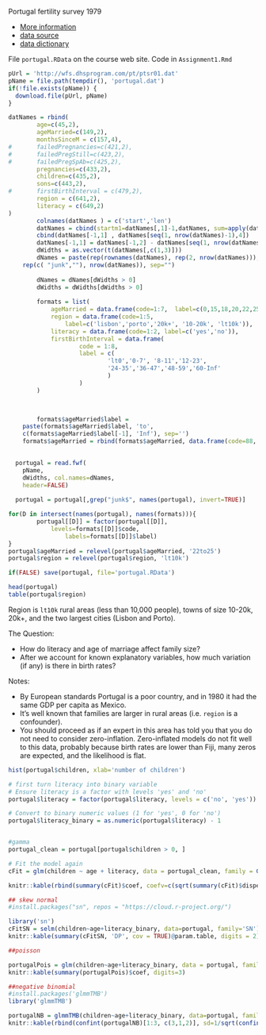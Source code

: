 

Portugal fertility survey 1979

- [More information](https://wfs.dhsprogram.com/index.cfm?ccode=pt)
- [data source](https://wfs.dhsprogram.com/)
- [data dictionary](https://wfs.dhsprogram.com/pt/ptsr01.dct)

File `portugal.RData` on the course web site.  Code in `Assignment1.Rmd`


```{r dataDownload, include=FALSE}
pUrl = 'http://wfs.dhsprogram.com/pt/ptsr01.dat'
pName = file.path(tempdir(), 'portugal.dat')
if(!file.exists(pName)) {
  download.file(pUrl, pName)
}

datNames = rbind(
		age=c(45,2),
		ageMarried=c(149,2), 
		monthsSinceM = c(157,4),
#		failedPregnancies=c(421,2),
#		failedPregStill=c(423,2),
#		failedPregSpAb=c(425,2),
		pregnancies=c(433,2),
		children=c(435,2),
		sons=c(443,2),
#		firstBirthInterval = c(479,2),
		region = c(641,2),
		literacy = c(649,2)
)
		colnames(datNames ) = c('start','len')
		datNames = cbind(startm1=datNames[,1]-1,datNames, sum=apply(datNames, 1,sum))
		cbind(datNames[-1,1] , datNames[seq(1, nrow(datNames)-1),4])
		datNames[-1,1] = datNames[-1,2] - datNames[seq(1, nrow(datNames)-1),4]
		dWidths = as.vector(t(datNames[,c(1,3)]))
		dNames = paste(rep(rownames(datNames), rep(2, nrow(datNames))),
  	rep(c( "junk",""), nrow(datNames)), sep="") 
		
		dNames = dNames[dWidths > 0]
		dWidths = dWidths[dWidths > 0]
		
		formats = list(
			ageMarried = data.frame(code=1:7,  label=c(0,15,18,20,22,25,30)),
			region = data.frame(code=1:5, 
				label=c('lisbon','porto','20k+', '10-20k', 'lt10k')),
			literacy = data.frame(code=1:2, label=c('yes','no')),
			firstBirthInterval = data.frame(
					code = 1:8,
					label = c(
							'lt0','0-7', '8-11','12-23',
							'24-35','36-47','48-59','60-Inf'
							)
					)
		)

	

		formats$ageMarried$label = 
  	paste(formats$ageMarried$label, 'to',
  	c(formats$ageMarried$label[-1], 'Inf'), sep='')
  	formats$ageMarried = rbind(formats$ageMarried, data.frame(code=88, label='never'))

   
  portugal = read.fwf(
    pName,
    dWidths, col.names=dNames,
    header=FALSE)
  
  portugal = portugal[,grep("junk$", names(portugal), invert=TRUE)]

for(D in intersect(names(portugal), names(formats))){
  		portugal[[D]] = factor(portugal[[D]],
  			levels=formats[[D]]$code, 
				labels=formats[[D]]$label)
}
portugal$ageMarried = relevel(portugal$ageMarried, '22to25')
portugal$region = relevel(portugal$region, 'lt10k')

if(FALSE) save(portugal, file='portugal.RData')
```

```{r thedata}
head(portugal)
table(portugal$region)
```

Region is `lt10k` rural areas (less than 10,000 people), towns of size 10-20k, 20k+, and the two largest cities (Lisbon and Porto).


The Question: 

- How do literacy and age of marriage affect family size?
- After we account for known explanatory variables, how much variation (if any) is there in birth rates?

Notes: 

- By European standards Portugal is a poor country, and in 1980 it had the same GDP per capita as Mexico.
- It's well known that families are larger in rural areas (i.e. `region` is a confounder).
- You should proceed as if an expert in this area has told you that you do not need to consider zero-inflation.  Zero-inflated models do not fit well to this data, probably because birth rates are lower than Fiji, many zeros are expected, and the likelihood is flat.



```{r}
hist(portugal$children, xlab='number of children')
```


```{r}
# first turn literacy into binary variable
# Ensure literacy is a factor with levels 'yes' and 'no'
portugal$literacy = factor(portugal$literacy, levels = c('no', 'yes'))

# Convert to binary numeric values (1 for 'yes', 0 for 'no')
portugal$literacy_binary = as.numeric(portugal$literacy) - 1


#gamma
portugal_clean = portugal[portugal$children > 0, ]

# Fit the model again
cFit = glm(children ~ age + literacy, data = portugal_clean, family = Gamma(link='log'))

knitr::kable(rbind(summary(cFit)$coef, coefv=c(sqrt(summary(cFit)$dispersion), NA, NA, NA)), digits = 4)
```



```{r}


## skew normal
#install.packages("sn", repos = "https://cloud.r-project.org/")

library('sn')
cFitSN = selm(children~age+literacy_binary, data=portugal, family='SN')
knitr::kable(summary(cFitSN, 'DP', cov = TRUE)@param.table, digits = 2)

```


```{r}
##poisson

portugalPois = glm(children~age+literacy_binary, data = portugal, family = poisson(link='log'))
knitr::kable(summary(portugalPois)$coef, digits=3)
```



```{r}
##negative binomial
#install.packages('glmmTMB')
library('glmmTMB')

portugalNB = glmmTMB(children~age+literacy_binary, data=portugal, family = nbinom2)
knitr::kable(rbind(confint(portugalNB)[1:3, c(3,1,2)], sd=1/sqrt(confint(portugalNB, parm='sigma'))[c(3,1,2)]), digits = 3)
```




